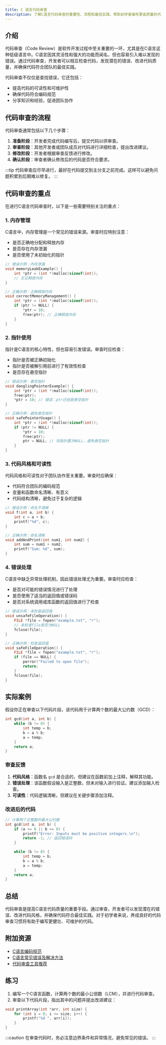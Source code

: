 ```yaml
---
title: C 语言代码审查
description: 了解C语言代码审查的重要性、流程和最佳实践，帮助初学者编写更高质量的代码。
---
```


## 介绍

代码审查（Code Review）是软件开发过程中至关重要的一环，尤其是在C语言这种低级语言中。C语言因其灵活性和强大的功能而闻名，但也容易引入难以发现的错误。通过代码审查，开发者可以相互检查代码，发现潜在的错误、改进代码质量，并确保代码符合团队的最佳实践。

代码审查不仅仅是查找错误，它还包括：
- 提高代码的可读性和可维护性
- 确保代码符合编码规范
- 分享知识和经验，促进团队协作

## 代码审查的流程

代码审查通常包括以下几个步骤：

1. **准备阶段**：开发者完成代码编写后，提交代码以供审查。
2. **审查阶段**：其他开发者或团队成员对代码进行详细检查，提出改进建议。
3. **修改阶段**：开发者根据审查反馈进行修改。
4. **确认阶段**：审查者确认修改后的代码是否符合要求。

:::tip
代码审查应尽早进行，最好在代码提交到主分支之前完成。这样可以避免问题积累到后期难以修复。
:::

## 代码审查的重点

在进行C语言代码审查时，以下是一些需要特别关注的重点：

### 1. 内存管理

C语言中，内存管理是一个常见的错误来源。审查时应特别注意：
- 是否正确地分配和释放内存
- 是否存在内存泄漏
- 是否使用了未初始化的指针

```c
// 错误示例：内存泄漏
void memoryLeakExample() {
    int *ptr = (int *)malloc(sizeof(int));
    // 忘记释放内存
}
```

```c
// 正确示例：正确释放内存
void correctMemoryManagement() {
    int *ptr = (int *)malloc(sizeof(int));
    if (ptr != NULL) {
        *ptr = 10;
        free(ptr); // 正确释放内存
    }
}
```

### 2. 指针使用

指针是C语言的核心特性，但也容易引发错误。审查时应检查：
- 指针是否被正确初始化
- 指针是否被解引用前进行了有效性检查
- 是否存在悬空指针

```c
// 错误示例：悬空指针
void danglingPointerExample() {
    int *ptr = (int *)malloc(sizeof(int));
    free(ptr);
    *ptr = 10; // 错误：ptr已经是悬空指针
}
```

```c
// 正确示例：避免悬空指针
void safePointerUsage() {
    int *ptr = (int *)malloc(sizeof(int));
    if (ptr != NULL) {
        *ptr = 10;
        free(ptr);
        ptr = NULL; // 将指针置为NULL，避免悬空指针
    }
}
```

### 3. 代码风格和可读性

代码风格和可读性对于团队协作至关重要。审查时应确保：
- 代码符合团队的编码规范
- 变量和函数命名清晰、有意义
- 代码结构清晰，避免过于复杂的逻辑

```c
// 错误示例：命名不清晰
void f(int a, int b) {
    int c = a + b;
    printf("%d", c);
}
```

```c
// 正确示例：命名清晰
void addAndPrint(int num1, int num2) {
    int sum = num1 + num2;
    printf("Sum: %d", sum);
}
```

### 4. 错误处理

C语言中缺乏异常处理机制，因此错误处理尤为重要。审查时应检查：
- 是否对可能的错误情况进行了处理
- 是否使用了适当的返回值或错误码
- 是否对系统调用或库函数的返回值进行了检查

```c
// 错误示例：未检查返回值
void unsafeFileOperation() {
    FILE *file = fopen("example.txt", "r");
    // 未检查file是否为NULL
    fclose(file);
}
```

```c
// 正确示例：检查返回值
void safeFileOperation() {
    FILE *file = fopen("example.txt", "r");
    if (file == NULL) {
        perror("Failed to open file");
        return;
    }
    fclose(file);
}
```

## 实际案例

假设你正在审查以下代码片段，该代码用于计算两个数的最大公约数（GCD）：

```c
int gcd(int a, int b) {
    while (b != 0) {
        int temp = b;
        b = a % b;
        a = temp;
    }
    return a;
}
```

### 审查反馈

1. **代码风格**：函数名 `gcd` 是合适的，但建议在函数前加上注释，解释其功能。
2. **错误处理**：该函数假设输入是正整数，但未对输入进行验证。建议添加输入检查。
3. **可读性**：代码逻辑清晰，但建议在关键步骤添加注释。

### 改进后的代码

```c
// 计算两个正整数的最大公约数
int gcd(int a, int b) {
    if (a <= 0 || b <= 0) {
        printf("Error: Inputs must be positive integers.\n");
        return -1; // 返回错误码
    }

    while (b != 0) {
        int temp = b;
        b = a % b;
        a = temp;
    }
    return a;
}
```

## 总结

代码审查是提高C语言代码质量的重要手段。通过审查，开发者可以发现潜在的错误、改进代码风格，并确保代码符合最佳实践。对于初学者来说，养成良好的代码审查习惯将有助于编写更健壮、可维护的代码。

## 附加资源

- [C语言编码规范](https://example.com/c-coding-standards)
- [C语言常见错误及解决方法](https://example.com/c-common-errors)
- [代码审查工具推荐](https://example.com/code-review-tools)

## 练习

1. 编写一个C语言函数，计算两个数的最小公倍数（LCM），并进行代码审查。
2. 审查以下代码片段，指出其中的问题并提出改进建议：

```c
void printArray(int *arr, int size) {
    for (int i = 0; i <= size; i++) {
        printf("%d ", arr[i]);
    }
}
```

:::caution
在审查代码时，务必注意边界条件和异常情况，避免常见的错误。
:::